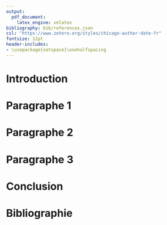 ```yaml
---
output: 
  pdf_document:
    latex_engine: xelatex
bibliography: bib/references.json
csl: "https://www.zotero.org/styles/chicago-author-date-fr"
fontsize: 12pt
header-includes:
- \usepackage{setspace}\onehalfspacing
---
```

\begin{titlepage}
  \newpage
  \let\footnotesize\small
  \let\footnoterule\relax
  \let \footnote \thanks

  \baselineskip = 1.4\baselineskip

  \begin{center}
    \setcounter{page}{1}
    \includegraphics[height=20mm,keepaspectratio=true]{figures/logoULaval/ul_p}
    \null\vfil
    {\fontsize{16}{14}\selectfont \textbf{\@*TITRE DE L'ESSAI*}}
    \vfil
    \textbf{\@*VOTRE NOM*} \\
    *VOTRE NI*
    \vfil
    *NOM DU PROJET*\\*NUMERO DU COUR*
    \vfil
    Travail présenté à:\\
    \textbf{\@*PROFESSEUR À QUI LE TRAVAIL EST PRÉSENTÉ*} \\
    \vfil
    Departement de *VOTRE DÉPARTEMENT*\\Faculté *VOTRE FACULTÉ*\\Université Laval
    \vfil
    \vfil
    Québec, Canada \\
    \vfil
    \copyright \thinspace \@*VOTRE NOM*, `r Sys.setlocale("LC_TIME", "fr_FR.UTF-8"); format(Sys.Date(), "%d %B %Y")` \\
  \end{center}\par
\end{titlepage}

# Introduction

# Paragraphe 1

# Paragraphe 2

# Paragraphe 3

# Conclusion

# Bibliographie